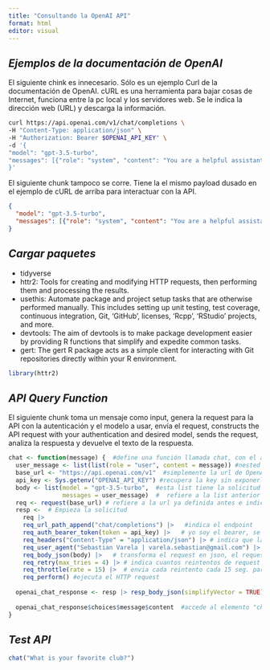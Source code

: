 ```yaml
---
title: "Consultando la OpenAI API"
format: html
editor: visual
---
```


## *Ejemplos de la documentación de OpenAI*

El siguiente chink es innecesario. Sólo es un ejemplo Curl de la documentación de OpenAI. cURL es una herramienta para bajar cosas de Internet, funciona entre la pc local y los servidores web. Se le indica la dirección web (URL) y descarga la información.

```bash
curl https://api.openai.com/v1/chat/completions \
-H "Content-Type: application/json" \
-H "Authorization: Bearer $OPENAI_API_KEY" \
-d '{
"model": "gpt-3.5-turbo",
"messages": [{"role": "system", "content": "You are a helpful assistant."}, {"role": "user", "content": "Hello!"}]
}'
```

El siguiente chunk tampoco se corre. Tiene la el mismo payload dusado en el ejemplo de cURL de arriba para interactuar con la API.

```json
{
  "model": "gpt-3.5-turbo",
  "messages": [{"role": "system", "content": "You are a helpful assistant."}, {"role": "user", "content": "Hello!"}]
}
```

## *Cargar paquetes*

* tidyverse
* httr2: Tools for creating and modifying HTTP requests, then performing them and processing the results.
* usethis: Automate package and project setup tasks that are otherwise performed manually. This includes setting up unit testing, test coverage, continuous integration, Git, 'GitHub', licenses, 'Rcpp', 'RStudio' projects, and more.
* devtools: The aim of devtools is to make package development easier by providing R functions that simplify and expedite common tasks.
* gert: The gert R package acts as a simple client for interacting with Git repositories directly within your R environment. 

```r
library(httr2)
```

## *API Query Function*

El siguiente chunk toma un mensaje como input, genera la request para la API con la autenticación y el modelo a usar, envía el request, constructs the API request with your authentication and desired model, sends the request, analiza la respuesta y devuelve el texto de la respuesta.

```r
chat <- function(message) {  #define una función llamada chat, con el argumento "mensaje", sera el user prompt
  user_message <- list(list(role = "user", content = message)) #nested list, la más interna contiene el rol (usuario del chat y el contenido de su mensaje o prompt)
  base_url <- "https://api.openai.com/v1"  #simplemente la url de OpenAI
  api_key <- Sys.getenv("OPENAI_API_KEY") #recupera la key sin exponerla, fue seteada antes con usethis.
  body <- list(model = "gpt-3.5-turbo",  #esta list tiene la solicitud a la API, indica el LLM a usar y...
               messages = user_message)  #  refiere a la list anterior (user_message)  
  req <- request(base_url) # refiere a la url ya definida antes e indica la solicitud http a la API
  resp <-  # Empieza la solicitud
    req |> 
    req_url_path_append("chat/completions") |>   #indica el endpoint 
    req_auth_bearer_token(token = api_key) |>   # yo soy el bearer, se indica el token ya definido antes
    req_headers("Content-Type" = "application/json") |> # indica que la solicitud tendra formato json
    req_user_agent("Sebastian Varela | varela.sebastian@gmail.com") |> #datos de contacto por si transgredo algo
    req_body_json(body) |>   # transforma el request en json, el request está en la lists (contenido y modelo)
    req_retry(max_tries = 4) |> # indica cuantos reintentos de request se hacen si hay errores de red
    req_throttle(rate = 15) |>  # envia cada reintento cada 15 seg. para no saturar la API
    req_perform() #ejecuta el HTTP request
  
  openai_chat_response <- resp |> resp_body_json(simplifyVector = TRUE) #extrae la respuesta de la API y transforma el formato de json a R.
  
  openai_chat_response$choices$message$content  #accede al elemento "choices" de la respuesta, luego al elemento "message", y luego al elemento "content", recuperando la respuesta.
}
```

## *Test API*

```r
chat("What is your favorite club?")
```
